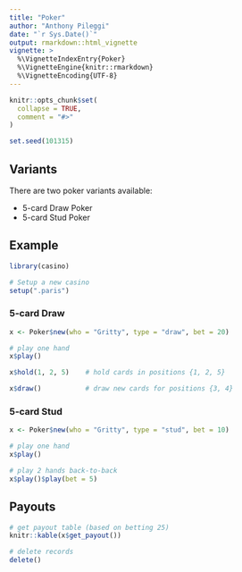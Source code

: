 ```yaml
---
title: "Poker"
author: "Anthony Pileggi"
date: "`r Sys.Date()`"
output: rmarkdown::html_vignette
vignette: >
  %\VignetteIndexEntry{Poker}
  %\VignetteEngine{knitr::rmarkdown}
  %\VignetteEncoding{UTF-8}
---
```


```r
knitr::opts_chunk$set(
  collapse = TRUE,
  comment = "#>"
)

set.seed(101315)
```

## Variants

There are two poker variants available:

  - 5-card Draw Poker
  - 5-card Stud Poker


## Example

```r
library(casino)

# Setup a new casino
setup(".paris")
```


### 5-card Draw

```r
x <- Poker$new(who = "Gritty", type = "draw", bet = 20)

# play one hand
x$play()

x$hold(1, 2, 5)    # hold cards in positions {1, 2, 5}

x$draw()           # draw new cards for positions {3, 4}
```


### 5-card Stud

```r

x <- Poker$new(who = "Gritty", type = "stud", bet = 10)

# play one hand
x$play()

# play 2 hands back-to-back
x$play()$play(bet = 5)

```

## Payouts

```r
# get payout table (based on betting 25)
knitr::kable(x$get_payout())
```

```r
# delete records
delete()
```
